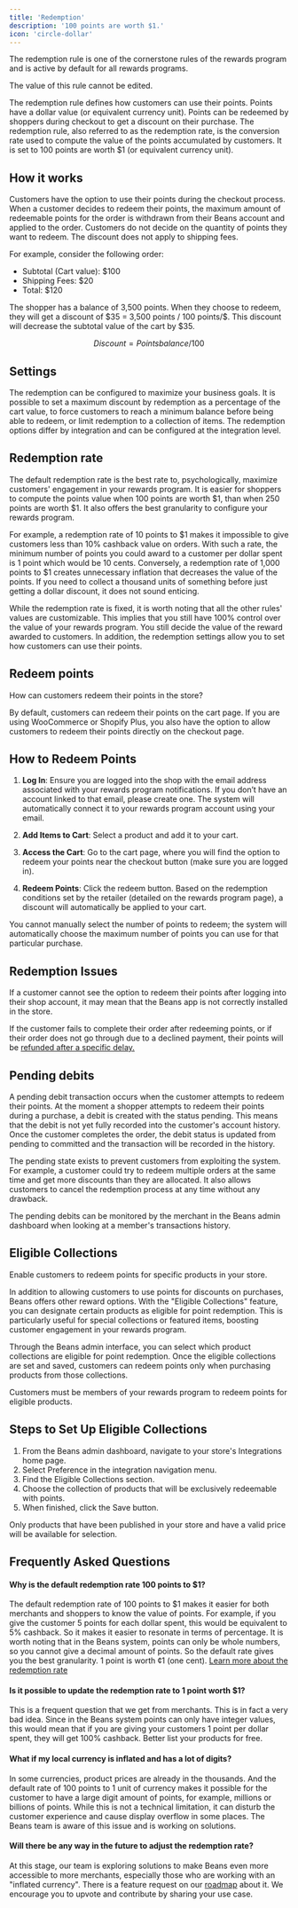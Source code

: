 ```yaml
---
title: 'Redemption'
description: '100 points are worth $1.'
icon: 'circle-dollar'
---
```


<Info>
  The redemption rule is one of the cornerstone rules of the rewards program and is active by default for all rewards
  programs.
</Info>

<Warning>The value of this rule cannot be edited.</Warning>

The redemption rule defines how customers can use their points.
Points have a dollar value (or equivalent currency unit).
Points can be redeemed by shoppers during checkout to get a discount on their purchase.
The redemption rule, also referred to as the redemption rate,
is the conversion rate used to compute the value of the points accumulated by customers.
It is set to 100 points are worth $1 (or equivalent currency unit).

## How it works

Customers have the option to use their points during the checkout process.
When a customer decides to redeem their points, the maximum amount of
redeemable points for the order is withdrawn from their Beans account and applied to the order.
Customers do not decide on the quantity of points they want to redeem.
The discount does not apply to shipping fees.

For example, consider the following order:

- Subtotal (Cart value): $100
- Shipping Fees: $20
- Total: $120

The shopper has a balance of 3,500 points. When they choose to redeem,
they will get a discount of \$35 = 3,500 points / 100 points/\$.
This discount will decrease the subtotal value of the cart by $35.

```math
Discount = Points balance / 100
```

## Settings

The redemption can be configured to maximize your business goals.
It is possible to set a maximum discount by redemption as a percentage of the cart value,
to force customers to reach a minimum balance before being able to redeem,
or limit redemption to a collection of items.
The redemption options differ by integration and can be configured at the integration level.

## Redemption rate

The default redemption rate is the best rate to, psychologically,
maximize customers' engagement in your rewards program.
It is easier for shoppers to compute the points value when 100 points are worth \$1, than
when 250 points are worth \$1. It also offers the best granularity to configure your rewards program.

For example, a redemption rate of 10 points to \$1
makes it impossible to give customers less than 10% cashback value on orders.
With such a rate, the minimum number of points you could award to a customer per dollar
spent is 1 point which would be 10 cents.
Conversely, a redemption rate of 1,000 points to \$1 creates unnecessary inflation that decreases the value of the points.
If you need to collect a thousand units of something before just getting a dollar discount, it does not sound enticing.

While the redemption rate is fixed, it is worth noting that all the other rules' values are customizable.
This implies that you still have 100% control over the value of your rewards program.
You still decide the value of the reward awarded to customers.
In addition, the redemption settings allow
you to set how customers can use their points.

## Redeem points

How can customers redeem their points in the store?

By default, customers can redeem their points on the cart page. If you are using WooCommerce or Shopify Plus, you also have the option to allow customers to redeem their points directly on the checkout page.

## How to Redeem Points

1. **Log In**: Ensure you are logged into the shop with the email address associated with your rewards program notifications. If you don’t have an account linked to that email, please create one. The system will automatically connect it to your rewards program account using your email.

2. **Add Items to Cart**: Select a product and add it to your cart.

3. **Access the Cart**: Go to the cart page, where you will find the option to redeem your points near the checkout button
   (make sure you are logged in).

4. **Redeem Points**: Click the redeem button. Based on the redemption conditions set by the retailer (detailed on the
   rewards program page), a discount will automatically be applied to your cart.

<Warning>
  You cannot manually select the number of points to redeem; the system will automatically choose the maximum number of
  points you can use for that particular purchase.
</Warning>

## Redemption Issues

If a customer cannot see the option to redeem their points after logging into their shop account, it may mean that the Beans app is not correctly installed in the store.

If the customer fails to complete their order after redeeming points, or if their order does not go through due to a declined
payment, their points will be [refunded after a specific delay.](https://docs.trybeans.com/manage/rules/redemption#pending-debits)

## Pending debits

A pending debit transaction occurs when the customer attempts to redeem their points.
At the moment a shopper attempts to redeem their points during a purchase, a debit is created with the status pending.
This means that the debit is not yet fully recorded into the customer's account history.
Once the customer completes the order, the debit status is
updated from pending to committed and the transaction will be recorded in the history.

The pending state exists to prevent customers from exploiting the system.
For example, a customer could try to redeem multiple orders
at the same time and get more discounts than they are allocated.
It also allows customers to cancel the redemption process at any time without any drawback.

The pending debits can be monitored by the merchant in the Beans admin dashboard when looking at a
member's transactions history.

## Eligible Collections

Enable customers to redeem points for specific products in your store.

In addition to allowing customers to use points for discounts on purchases, Beans offers other reward options. With the "Eligible Collections" feature, you can designate certain products as eligible for point redemption. This is particularly useful for special collections or featured items, boosting customer engagement in your rewards program.

Through the Beans admin interface, you can select which product collections are eligible for point redemption. Once the eligible collections are set and saved, customers can redeem points only when purchasing products from those collections.

<Warning>Customers must be members of your rewards program to redeem points for eligible products.</Warning>

## Steps to Set Up Eligible Collections

1. From the Beans admin dashboard, navigate to your store's Integrations home page.
2. Select Preference in the integration navigation menu.
3. Find the Eligible Collections section.
4. Choose the collection of products that will be exclusively redeemable with points.
5. When finished, click the Save button.

<Warning>
  Only products that have been published in your store and have a valid price will be available for selection.
</Warning>

## Frequently Asked Questions

#### Why is the default redemption rate 100 points to $1?

The default redemption rate of 100 points to $1 makes it easier for
both merchants and shoppers to know the value of points.
For example, if you give the customer 5 points for each dollar spent, this would be equivalent to 5% cashback.
So it makes it easier to resonate in terms of percentage.
It is worth noting that in the Beans system, points can only be whole numbers, so you cannot give a decimal amount of points.
So the default rate gives you the best granularity. 1 point is worth ¢1 (one cent).
[Learn more about the redemption rate](/manage/rules/redemption#redemption-rate)

#### Is it possible to update the redemption rate to 1 point worth $1?

This is a frequent question that we get from merchants.
This is in fact a very bad idea.
Since in the Beans system points can only have integer values,
this would mean that if you are giving your customers 1 point per dollar spent,
they will get 100% cashback. Better list your products for free.

#### What if my local currency is inflated and has a lot of digits?

In some currencies, product prices are already in the thousands.
And the default rate of 100 points to 1 unit of currency makes
it possible for the customer to have a large digit amount of points, for example, millions or billions of points.
While this is not a technical limitation, it can disturb the customer experience and cause display overflow in some places.
The Beans team is aware of this issue and is working on solutions.

#### Will there be any way in the future to adjust the redemption rate?

At this stage, our team is exploring solutions to make Beans even more accessible to more merchants,
especially those who are working with an "inflated currency".
There is a feature request on our [roadmap](https://beans.productlane.io/roadmap) about it.
We encourage you to upvote and contribute by sharing your use case.
